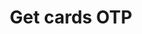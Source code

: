 ---
openapi: get /cards/{card_id}/otp
title: Get cards OTP
description: Returns the last OTP card that is not older than 10 minutes
---